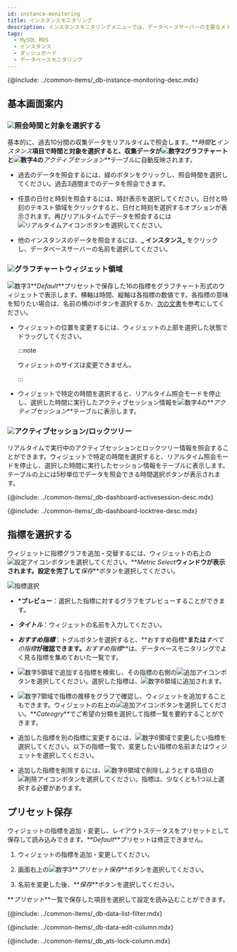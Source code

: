```yaml
---
id: instance-monitoring
title: インスタンスモニタリング
description: インスタンスモニタリングメニューでは、データベースサーバーの主要なメトリックに関する詳細情報をリアルタイムに確認できます。
tags:
  - MySQL RDS
  - インスタンス
  - ダッシュボード
  - データベースモニタリング
---
```



{@include: ../common-items/_db-instance-monitoring-desc.mdx}

## 基本画面案内

<ProdImg img='db-instance-monitoring.png' desc='인스턴스 모니터링' />

### ![](/img/number-01.png)照会時間と対象を選択する

基本的に、過去10分間の収集データをリアルタイムで照会します。**_時間_**と**_インスタンス_**項目で時間と対象を選択すると、収集データが![数字2](/img/number-02.png)グラフチャートと![数字4](/img/number-04.png)の**_アクティブセッション_**テーブルに自動反映されます。

-   過去のデータを照会するには、緑のボタンをクリックし、照会時間を選択してください。過去3週間までのデータを照会できます。 

-   任意の日付と時刻を照会するには、時計表示を選択してください。日付と時刻のテキスト領域をクリックすると、日付と時刻を選択するオプションが表示されます。再びリアルタイムでデータを照会するには![リアルタイムアイコン](/img/ico-play-time.svg)ボタンを選択してください。

-   他のインスタンスのデータを照会するには、**_ インスタンス_** をクリックし、データベースサーバーの名前を選択してください。

### ![](/img/number-02.png)グラフチャートウィジェット領域

![数字3](/img/number-03.png)**_Default_**プリセットで保存した16の指標をグラフチャート形式のウィジェットで表示します。横軸は時間、縦軸は各指標の数値です。各指標の意味を知りたい場合は、名前の横の<span class='mark'>i</span>ボタンを選択するか、[次の文書](metrics-data-list)を参考にしてください。

-   ウィジェットの位置を変更するには、ウィジェットの上部を選択した状態でドラッグしてください。

    :::note

    ウィジェットのサイズは変更できません。

    :::

-   ウィジェットで特定の時間を選択すると、リアルタイム照会モードを停止し、選択した時間に実行したアクティブセッション情報を![数字4](/img/number-04.png)の**_アクティブセッション_**テーブルに表示します。

### ![](/img/number-04.png)アクティブセッション/ロックツリー

リアルタイムで実行中のアクティブセッションとロックツリー情報を照会することができます。ウィジェットで特定の時間を選択すると、リアルタイム照会モードを停止し、選択した時間に実行したセッション情報をテーブルに表示します。テーブルの上には5秒単位でデータを照会できる時間選択ボタンが表示されます。

{@include: ../common-items/_db-dashboard-activesession-desc.mdx}

{@include: ../common-items/_db-dashboard-locktree-desc.mdx}

## 指標を選択する

ウィジェットに指標グラフを追加・交替するには、ウィジェットの右上の![設定アイコン](/img/ico-setting.svg)ボタンを選択してください。**_Metric Select_**ウィンドウが表示されます。設定を完了して**_保存_**ボタンを選択してください。

![指標選択](/img/mysql-rds-merics-select.png)

-   **\*プレビュー**：選択した指標に対するグラフをプレビューすることができます。

-   **_タイトル_**：ウィジェットの名前を入力してください。

-   **_おすすめ指標_**：トグルボタンを選択すると、**おすすめ指標\***または**_すべての指標_**が確認できます。**_おすすめ指標_**は、データベースモニタリングでよく見る指標を集めておいた一覧です。

-   ![数字5](/img/number-05.png)領域で追加する指標を検索し、その指標の右側の![追加アイコン](/img/ico-add.svg)ボタンを選択してください。選択した指標は、![数字6](/img/number-06.png)領域に追加されます。

-   ![数字7](/img/ic-number-07.svg)領域で指標の推移をグラフで確認し、ウィジェットを追加することもできます。ウィジェットの右上の![追加アイコン](/img/ico-add.svg)ボタンを選択してください。**_Cateogry_**でご希望の分類を選択して指標一覧を要約することができます。

-   追加した指標を別の指標に変更するには、![数字6](/img/number-06.png)領域で変更したい指標を選択してください。以下の指標一覧で、変更したい指標の名前またはウィジェットを選択してください。

-   追加した指標を削除するには、![数字6](/img/number-06.png)領域で削除しようとする項目の![削除アイコン](/img/ico-trash.svg)ボタンを選択してください。指標は、少なくとも1つ以上選択する必要があります。

## プリセット保存

ウィジェットの指標を追加・変更し、レイアウトステータスをプリセットとして保存して読み込みできます。**_Default_**プリセットは修正できません。 

1.  ウィジェットの指標を追加・変更してください。

2.  画面右上の![数字3](/img/number-03.png)**_プリセット保存_**ボタンを選択してください。 

3.  名前を変更した後、**_保存_**ボタンを選択してください。

**_プリセット_**一覧で保存した項目を選択して設定を読み込むことができます。

<!-- 데이터 필터링 -->

{@include: ../common-items/_db-data-list-filter.mdx}

<!-- 컬럼 변경하기 -->

{@include: ../common-items/_db-data-edit-column.mdx}

<!-- 컬럼 목록 추가 -->

{@include: ../common-items/_db_ats-lock-column.mdx}    
